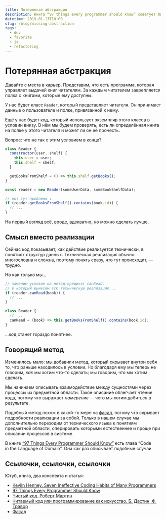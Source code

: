 ```yaml
---
title: Потерянная абстракция
description: Книга “97 things every programmer should know” советует писать код в понятиях предметной области. Показываю на примере, в чём плюсы такого подхода.
datetime: 2019-01-13T10:00
slug: /blog/missing-abstraction
tags:
  - dev
  - favorite
  - js
  - refactoring
---
```


# Потерянная абстракция

Давайте с места в карьер. Представим, что есть программа, которая управляет выдачей книг читателям. За каждым читателем закрепляется полка с книгами, которые ему доступны.

У нас будет класс `Reader`, который представляет читателя. Он принимает данные о пользователе и полке, привязанной к нему.

Ещё у нас будет код, который использует экземпляр этого класса в условии внизу. В нём мы будем проверять, есть ли определённая книга на полке у этого читателя и может ли он её прочесть.

Вопрос: что не так с этим условием в конце?

```js
class Reader {
  constructor(user, shelf) {
    this.user = user;
    this.shelf = shelf;
  }

  getBooksFromShelf = () => this.shelf.getBooks();
}

const reader = new Reader(someUserData, someBookShelfData);

// вот тут проблема ↓
if (reader.getBooksFromShelf().contains(book.id)) {
  // ...
}
```

На первый взгляд всё, вроде, адекватно, но можно сделать лучше.

## Смысл вместо реализации

Сейчас код показывает, как действие реализуется технически, в понятиях структур данных. Техническая реализация обычно многословна и сложна, поэтому понять сразу, что тут происходит, — трудно.

Но как только мы...

```js
// заменим условие на метод-предикат canRead,
// в который вынесем всю техническую реализацию...
if (reader.canRead(book)) {
  // ...
}

class Reader {
  // ...
  canRead = (book) => this.getBooksFromShelf().contains(book.id);
}
```

...код станет гораздо понятнее.

## Говорящий метод

Изменилось мало: мы добавили метод, который скрывает внутри себя то, что раньше находилось в условии. Но благодаря ему мы теперь не говорим, _как_ мы хотим что-то сделать; мы говорим, _что_ мы хотим сделать.

Мы начинаем описывать взаимодействие между сущностями через процессы из предметной области. Такое описание облегчает чтение кода, потому что выражает _намерение_ — чего мы хотим добиться в результате.

Подобный метод похож в какой-то мере на [фасад](https://github.com/kamranahmedse/design-patterns-for-humans#-facade), потому что скрывает подробности реализации за собой. Только в нашем случае мы дополнительно переходим от технического языка к понятиям предметной области, оперировать которыми естественнее и проще при описании процессов в системе.

В книге [“97 Things Every Programmer Should Know”](https://www.amazon.com/Things-Every-Programmer-Should-Know/dp/0596809484") есть глава “Code in the Language of Domain”. Она как раз описывает подобные случаи.

## Ссылочки, ссылочки, ссылочки

Ютуб, книга, два конспекта и статья:

- [Kevlin Henney. Seven Ineffective Coding Habits of Many Programmers](https://youtu.be/ZsHMHukIlJY?t=2036)
- [97 Things Every Programmer Should Know](https://www.amazon.com/Things-Every-Programmer-Should-Know/dp/0596809484)
- [Чистый код. Роберт Мартин](/blog/clean-code/)
- [Читаемый код или программирование как искусство. Б. Дастин, Ф. Трэвор](/blog/the-art-of-readable-code/)
- [Фасад](https://github.com/kamranahmedse/design-patterns-for-humans#-facade)
